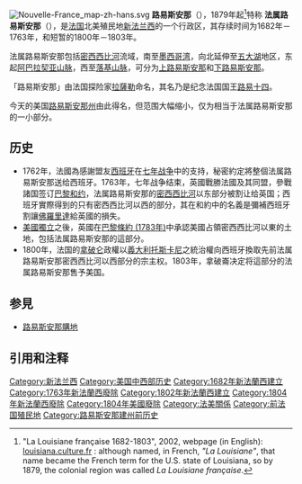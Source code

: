 {{NoteTA
|G1=USState
|G2=地名
}}
{{Infobox former subdivision
|width (default 290px) =
|continent = 北美洲
|status = 殖民地
|empire = 法蘭西殖民帝國
|_noautocat (no for no automatic categorization) =
|common_name = 新法蘭西
|native_name = {{lang|fr|La Louisiane}}
|conventional_long_name = 法屬路易斯安那<br />{{lang|en|French colonial Louisiana}}
|status_text = [[法蘭西殖民帝國|法蘭西殖民帝國]]的殖民地
|nation = 新法蘭西
|subdivision = 區域
|image_flag = Royal Standard of King Louis XIV.svg
|flag_alt = 新法蘭西國旗
|flag_type = 新法蘭西國旗<small>（1760年以前）</small>
|flag = 法國國旗#現存的相關旗幟
|image_coat = Coat_of_Arms_of_Kingdom_of_France.svg
|image_map = New France (orthographic projection).svg
|image_map_caption = 法属路易斯安那的疆域（[[烏得勒支和約|烏得勒支和約]]前）
|capital = [[莫比爾_(阿拉巴馬州)|莫比爾]] <small>（1702年至1720年）</small><br>[[比洛克西_(密西西比州)|比洛克西]] <small>（1720年至1722年）</small><br>[[新奧爾良|新奧爾良]]<small>（1722年之後）</small>
|stat_area1 =
|stat_year1 =
|stat_pop1 =
|p1 = 前哥倫布時期
|flag_p1 =
|p2 = 西屬路易斯安那
|flag_p2 = Flag of New Spain.svg
|p3 = 印第安保留區 (1763年)
|flag_p3 = Union flag 1606 (Kings Colors).svg
|image_p1 =
|s1 = 西屬路易斯安那
|flag_s1 = Flag of New Spain.svg
|s2 = 印第安保留區 (1763年)
|flag_s2 = Union flag 1606 (Kings Colors).svg
|s3 = 路易斯安那購地
|flag_s3 = US flag 15 stars.svg
|life_span = 1682年–1762年<br><br><br>1802年–1803年
|year_start = 1682年
|year_end = 1803年
|date_end = 12月20日
|event_end = 轉交給[[美國|美國]]
|date_event1 = 1762年
|event1 = {{le|楓丹白露條約 (1762年)|Treaty of Fontainebleau (1762)|割讓給西班牙}}
|date_event2 = 1763年
|event2 = {{le|印第安保留區 (1763年)|Indian Reserve (1763)|割讓給英國}}
|date_event3 = 1802年10月15日
|event3 = 從[[西班牙|西班牙]]獲得
|date_event4 = 1803年4月30日
|event4 = [[路易斯安那購地|路易斯安那購地]]
|political_subdiv = {{link-en|伊利諾伊郡|Illinois Country|上路易斯安那}}；<br/>下路易斯安那
|today={{flag|Canada}}<br>{{flag|United States}}
}}

[[File:Nouvelle-France_map-zh-hans.svg|right]]
'''路易斯安那'''（{{lang-fr|La Louisiane}}），1879年起<ref>"La Louisiane française 1682-1803", 2002, webpage (in English): [http://www.louisiana.culture.fr/en/index.html louisiana.culture.fr] {{Wayback|url=http://www.louisiana.culture.fr/en/index.html |date=20171002074023 }}: although named, in French, ''"La Louisiane"'', that name became the French term for the U.S. state of Louisiana, so by 1879, the colonial region was called ''La Louisiane française''.</ref>特称 '''法属路易斯安那'''（{{lang|fr|La Louisiane française}}），是[[法国|法国]]北美殖民地[[新法兰西|新法兰西]]的一个行政区，其存续时间为1682年－1763年，和短暂的1800年－1803年。

法属路易斯安那包括[[密西西比河|密西西比河]]流域，南至[[墨西哥湾|墨西哥湾]]，向北延伸至[[五大湖|五大湖]]地区，东起[[阿巴拉契亚山脉|阿巴拉契亚山脉]]，西至[[落基山脉|落基山脉]]，可分为[[上路易斯安那|上路易斯安那]]和[[下路易斯安那|下路易斯安那]]。

「路易斯安那」由法国探险家[[拉薩勒|拉薩勒]]命名，其名乃是纪念法国国王[[路易十四|路易十四]]。

今天的美国[[路易斯安那州|路易斯安那州]]由此得名，但范围大幅缩小，仅为相当于法属路易斯安那的一小部分。

== 历史 ==
*1762年，法國為感謝盟友[[西班牙|西班牙]]在[[七年战争|七年战争]]中的支持，秘密約定將整個法属路易斯安那送给西班牙。1763年，七年战争结束，英國戰勝法國及其同盟，參戰諸国签订[[巴黎和约_(1763年)|巴黎和约]]，法属路易斯安那的[[密西西比河|密西西比河]]以东部分被割让给英国；西班牙實際得到的只有密西西比河以西的部分，其在和約中的名義是彌補西班牙割讓[[佛羅里達|佛羅里達]]給英國的損失。
*[[美國獨立|美國獨立]]之後，英國在[[巴黎條約_(1783年)|巴黎條約 (1783年)]]中承認美國占領密西西比河以東的土地，包括法属路易斯安那的這部分。
*1800年，法国的[[拿破仑|拿破仑]]政權以[[義大利|義大利]][[托斯卡尼|托斯卡尼]]之統治權向西班牙換取先前法属路易斯安那密西西比河以西部分的宗主权。1803年，拿破崙决定将這部分的法属路易斯安那售予美国。

== 参見 ==
* [[路易斯安那購地|路易斯安那購地]]

== 引用和注释 ==
{{reflist}}


{{DEFAULTSORT:Louisiana (New France)}}
[[Category:新法兰西|Category:新法兰西]]
[[Category:美国中西部历史|Category:美国中西部历史]]
[[Category:1682年新法蘭西建立|Category:1682年新法蘭西建立]]
[[Category:1763年新法蘭西廢除|Category:1763年新法蘭西廢除]]<!--割讓給英國-->
[[Category:1802年新法蘭西建立|Category:1802年新法蘭西建立]]<!--從西班牙獲得-->
[[Category:1804年新法蘭西廢除|Category:1804年新法蘭西廢除]]<!--1804年3月9~10日轉讓予美國-->
[[Category:1804年美國廢除|Category:1804年美國廢除]]
[[Category:法美關係|Category:法美關係]]
[[Category:前法国殖民地|Category:前法国殖民地]]
[[Category:路易斯安那建州前历史|Category:路易斯安那建州前历史]]
